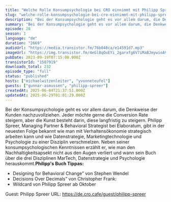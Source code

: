 ```yaml
---
title: "Welche Rolle Konsumpsychologie bei CRO einnimmt mit Philipp Spreer"
slug: "welche-rolle-konsumpsychologie-bei-cro-einnimmt-mit-philipp-spreer"
description: "Bei der Konsumpsychologie geht es vor allem darum, die Denkweise der Kunden nachzuvollziehen. Jeder möchte gerne die Conversion Rate steigern, aber die Kunst besteht darin, diese langfristig zu steigern. Philipp Spreer, Managing Partner & Behavioral Strategist bei Elaboratum, gibt in der neuesten Folge bekannt wie man mit Verhaltensökonomie strategisch arbeiten kann und wie Datenstrategie, Marketingtechnologie und Psychologie zu einer Disziplin verschmelzen. Neben seiner konsumpsychologischen Kenntnissen erzählt er, wie man den Nachhaltigkeitsapsekt nicht aus den Augen verliert und wann sein Buch über die drei Disziplinen MarTech, Datenstrategie und Psychologie herauskommt.**Philipp's Buch Tippas:**\n\n- Designing for Behavioral Change” von Stephen Wendel\n- Decisions Over Decimals” von Christopher Frank:\n- Wildcard von Philipp Spreer ab Oktober\n\n Guest: Philipp Spreer URL: https://de.cro.cafe/guest/philipp-spreer"
summary: "Bei der Konsumpsychologie geht es vor allem darum, die Denkweise der Kunden nachzuvollziehen. Jeder möchte gerne die Conversion Rate steigern, aber die Kunst besteht darin, diese langfristig zu steigern. Philipp Spreer, Managing Partner & Behavioral Strategist bei Elaboratum, gibt in der neuesten Folge bekannt wie man mit Verhaltensökonomie strategisch arbeiten kann und wie Datenstrategie, Marketingtechnologie und Psychologie zu einer Disziplin verschmelzen. Neben seiner konsumpsychologischen Kenntnissen erzählt er, wie man den Nachhaltigkeitsapsekt nicht aus den Augen verliert und wann sein Buch über die drei Disziplinen MarTech, Datenstrategie und Psychologie herauskommt.Philipp's Buch Tippas:Designing for Behavioral Change” von Stephen WendelDecisions Over Decimals” von Christopher Frank:Wildcard von Philipp Spreer ab Oktober Guest: Philipp Spreer URL: https://de.cro.cafe/guest/philipp-spreer"
episode: 28
season: 1
language: "de"
duration: "2669"
audioUrl: "https://media.transistor.fm/76b048ca/e14591d7.mp3"
imageUrl: "https://img.transistor.fm/4eGl8qOuEYi_2garxfg6V7iMaBJmywioAVGzCi7wNAM/rs:fill:3000:3000:1/q:60/aHR0cHM6Ly9pbWct/dXBsb2FkLXByb2R1/Y3Rpb24udHJhbnNp/c3Rvci5mbS9jN2Q2/MjIyZGY0NDE4NGEw/NTFhYzBmMDNmMzJl/MjhmMy5wbmc.webp"
pubDate: 2023-09-19T07:15:00.000Z
transistorId: "1507919"
downloads_total: 232
episode_type: "full"
status: "published"
hosts: ["michaelwitzenleiter", "yvonneteufel"]
guests: ["gunnar-asmussen", "philipp-spreer"]
createdAt: 2025-06-04T21:37:51.000Z
updatedAt: 2025-06-29T01:01:29.000Z
---
```


Bei der Konsumpsychologie geht es vor allem darum, die Denkweise der Kunden nachzuvollziehen. Jeder möchte gerne die Conversion Rate steigern, aber die Kunst besteht darin, diese langfristig zu steigern. Philipp Spreer, Managing Partner & Behavioral Strategist bei Elaboratum, gibt in der neuesten Folge bekannt wie man mit Verhaltensökonomie strategisch arbeiten kann und wie Datenstrategie, Marketingtechnologie und Psychologie zu einer Disziplin verschmelzen. Neben seiner konsumpsychologischen Kenntnissen erzählt er, wie man den Nachhaltigkeitsapsekt nicht aus den Augen verliert und wann sein Buch über die drei Disziplinen MarTech, Datenstrategie und Psychologie herauskommt.**Philipp's Buch Tippas:**

- Designing for Behavioral Change” von Stephen Wendel
- Decisions Over Decimals” von Christopher Frank:
- Wildcard von Philipp Spreer ab Oktober

 Guest: Philipp Spreer URL: https://de.cro.cafe/guest/philipp-spreer

